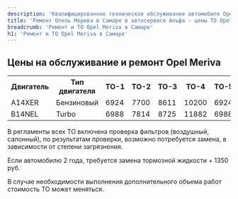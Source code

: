```yaml
---
description: 'Квалифицированное техническое обслуживание автомобиля Opel Meriva. Вы можете подать заявку через сайт или по телефону. Актуальные цены на сайте.'
title: 'Ремонт Опель Мерива в Самаре в автосервисе Альфа - цены ТО Opel Meriva'
breadcrumb: 'Ремонт и ТО Opel Meriva в Самаре'
h1: 'Ремонт и ТО Opel Meriva в Самаре'
---
```

<h2>Цены на обслуживание и ремонт Opel Meriva</h2>
<p>
</p>
<table class="actionTable">
<tbody>
<tr>
	<th>
		 Двигатель
	</th>
	<th>
		 Тип двигателя
	</th>
	<th>
		 ТО-1
	</th>
	<th>
		 ТО-2
	</th>
	<th>
		 ТО-3
	</th>
	<th>
		 ТО-4
	</th>
	<th>
		 ТО-5
	</th>
	<th>
		 ТО-6
	</th>
	<th>
		 ТО-7
	</th>
	<th>
		 ТО-8
	</th>
	<th>
		 ТО-9
	</th>
</tr>
<tr>
	<td>
		 A14XER
	</td>
	<td>
		 Бензиновый
	</td>
	<td>
		 6924
	</td>
	<td>
		 7700
	</td>
	<td>
		 8611
	</td>
	<td>
		 10200
	</td>
	<td>
		 6924
	</td>
	<td>
		 7700
	</td>
	<td>
		 8611
	</td>
	<td>
		 10200
	</td>
	<td>
		 6924
	</td>
</tr>
<tr>
	<td>
		 B14NEL
	</td>
	<td>
		 Turbo
	</td>
	<td>
		 6988
	</td>
	<td>
		 7814
	</td>
	<td>
		 8725
	</td>
	<td>
		 11882
	</td>
	<td>
		 6988
	</td>
	<td>
		 7814
	</td>
	<td>
		 8725
	</td>
	<td>
		 11882
	</td>
	<td>
		 6988
	</td>
</tr>
</tbody>
</table>
<p>
	В регламенты всех ТО включена проверка фильтров (воздушный, салонный), по результатам проверки, возможно потребуется замена, в зависимости от степени загрязнения.
</p>
<p>
	Если автомобилю 2 года, требуется замена тормозной жидкости + 1350 руб.
</p>
<p>
	В случае необходимости выполнения дополнительного объема работ стоимость ТО может меняться.
</p>
